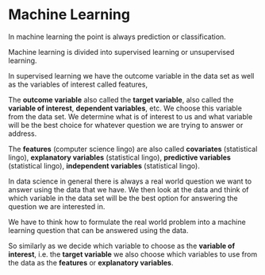 # Machine Learning {#ml}




In machine learning the point is always prediction or classification. 

Machine learning is divided into supervised learning or unsupervised learning. 

In supervised learning we have the outcome variable in the data set as well as the variables of interest called features, 

The __outcome variable__ also called the __target variable__, also called the __variable of interest__, __dependent variables__, etc. We choose this variable from the data set. We determine what is of interest to us and what variable will be the best choice for whatever question we are trying to answer or address. 

The __features__ (computer science lingo) are also called __covariates__ (statistical lingo), __explanatory variables__ (statistical lingo), __predictive variables__ (statistical lingo), __independent variables__ (statistical lingo).

In data science in general there is always a real world question we want to answer using the data that we have. We then look at the data and think of which variable in the data set will be the best option for answering the question we are interested in.

We have to think how to formulate the real world problem into a machine learning question that can be answered using the data.

So similarly as we decide which variable to choose as the __variable of interest__, i.e. the __target variable__ we also choose which variables to use from the data as the __features__ or __explanatory variables__.



